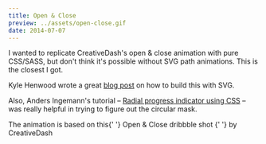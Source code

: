 ---
title: Open & Close
preview: ../assets/open-close.gif
date: 2014-07-07
---

<CodePen
  hash="mpjkd"
  title="Burger to Cross"
  height="500"
  defaultTab="result"
/>

I wanted to replicate CreativeDash's open &amp; close animation with pure CSS/SASS, but don't think it's possible without SVG path animations. This is the closest I got.

Kyle Henwood wrote a great [blog post](https://raygun.io/blog/2014/07/making-svg-html-burger-button) on how to build this with SVG.

Also, Anders Ingemann's tutorial &ndash; [Radial progress indicator using CSS](https://medium.com/@andsens/radial-progress-indicator-using-css-a917b80c43f9) &ndash; was really helpful in trying to figure out the circular mask.

<CallOut>
  The animation is based on this{' '}
  <a to="https://dribbble.com/shots/1623679-Open-Close">
    Open & Close dribbble shot
  </a>{' '}
  by CreativeDash
</CallOut>
